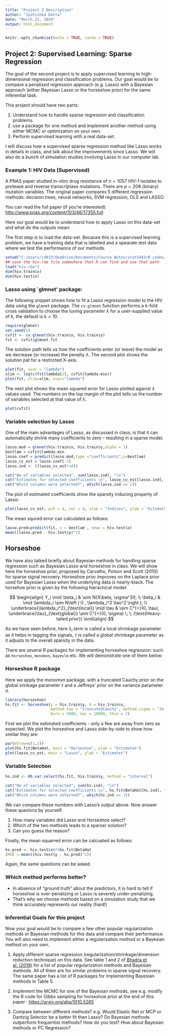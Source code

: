 ```yaml
---
title: "Project 2 Description"
author: "Jyotishka Datta"
date: "March 22, 2019"
output: html_document
---
```


```r
knitr::opts_chunk$set(echo = TRUE, cache = TRUE)
```

## Project 2: Supervised Learning: Sparse Regression 

The goal of the second project is to apply supervised learning to high-dimensional regression and classification problems. Our goal would be to compare a penalized regression approach (e.g. Lasso) with a Bayesian approach (either Bayesian Lasso or the horseshoe prior) for the same inferential task. 

This project should have two parts: 

1.  Understand how to handle sparse regression and classification problems. 
2.  use a package for one method and implement another method using either MCMC or optimization on your own. 
3.  Perform supervised learning with a real data-set. 

I will discuss how a supervised sparse regression method like Lasso works in details in class, and talk about the improvements since Lasso. We will also do a bunch of simulation studies involving Lasso in our computer lab. 

### Example 1: HIV Data (Supervised)

A PNAS paper studied in-vitro drug resistance of $n = 1057$ HIV-1 isolates to protease and reverse transcriptase mutations. There are $p = 208$ (binary) mutation variables. The original paper compares 5 different regression methods: decision trees, neural networks, SVM regression, OLS and LASSO. 

You can read the full paper (if you're interested): [http://www.pnas.org/content/103/46/17355.full](http://www.pnas.org/content/103/46/17355.full)

Here our goal would be to understand how to apply Lasso on this data-set and what do the outputs mean: 

The first step is to load the data-set. Because this is a supervised learning problem, we have a training data that is labelled and a spearate test data where we test the performance of our methods. 

```r
setwd("C:/Users/jd033/OneDrive/Documents/Course Notes/stat5443/R codes/datasets")
## save the hiv.rda file somewhere that R can find and use that path
load("hiv.rda")
dim(hiv.train$x)
dim(hiv.test$x)
```

### Lasso using `glmnet' package:

The following snippet shows how to fit a Lasso regression model to the HIV data using the `glmnet` package. The `cv.glmnet` function performs a $k$-fold cross validation to choose the tuning parameter $\lambda$ for a user-supplied value of $k$, the default is $k = 10$. 

```r
require(glmnet)
set.seed(1)
cvfit <- cv.glmnet(hiv.train$x, hiv.train$y)
fit <- cvfit$glmnet.fit
```

The solution path tells us how the coefficients enter (or leave) the model as we decrease (or increase) the penalty $\lambda$. The second plot shows the solution pat for a restricted X-axis. 

```r
plot(fit, xvar = "lambda")
xlim <- log(c(fit$lambda[1], cvfit$lambda.min))
plot(fit, xlim=xlim, xvar="lambda")
```


The next plot shows the mean squared error for Lasso plotted against $\lambda$ values used. The numbers on the top margin of the plot tells us the number of variables selected at that value of $\lambda$. 

```r
plot(cvfit)
```

### Variable selection by Lasso

One of the main advantages of Lasso, as discussed in class, is that it can automatically shrink many coefficients to zero - resulting in a sparse model. 

```r
lasso.mod = glmnet(hiv.train$x, hiv.train$y,alpha = 1)
bestlam = cvfit$lambda.min
lasso.coef = predict(lasso.mod,type ="coefficients",s=bestlam)
lasso_cv_est = lasso.coef[-1]
lasso.ind <- ((lasso_cv_est!=0))
```

```r
cat("No of variables selected", sum(lasso.ind), "\n")
cat("Estimates for selected coefficients \n", lasso_cv_est[lasso.ind], "\n")
cat("Which columns were selected?", which(lasso.ind == 1))
```

The plot of estimated coefficients show the sparsity inducing property of Lasso:

```r
plot(lasso_cv_est, pch = 4, col = 4, xlab = "Indices", ylab = "Estimates")
```

The mean squred error can calculated as follows: 

```r
lasso.pred=predict(fit, s = bestlam , newx = hiv.test$x)
mean((lasso.pred - hiv.test$y)^2)
```

## Horseshoe 

We have also talked briefly about Bayesian methods for handling sparse regression such as Bayesian Lasso and horseshoe in class. We will show here the horseshoe prior, proposed by Carvalho, Polson and Scott (2010) for sparse signal recovery. Horseshoe prior improves on the Laplace prior used for Bayesian Lasso when the underlying data is nearly-black. The horsehoe prior is given by the following hierachical model: 

$$
\begin{align}
Y_i \mid \beta_i & \sim N(X\beta, \sigma^2I); \\
\beta_i & \mid \lambda_i \sim N\left ( 0 , \lambda_i^2 \tau^2 \right ); \\
\underbrace{\lambda_i^2}_{\text{local}} \mid \tau & \sim C^{+}(0, \tau), \underbrace{\tau}_{\text{global}} \sim C^{+}(0, \sigma) \; \; (\text{Heavy-tailed prior})
\end{align}
$$

As we have seen before, here $\lambda_i$ term is called a local shrinkage parameter as it helps in tagging the signals, $\tau$ is called a global shrinkage parameter as it adjusts to the overall sparsity in the data. 

There are several R packages for implementing horseshoe regression: such as  `horseshoe`, `monomvn`, `bayeslm` etc. We will demonstrate one of them below: 

### Horseshoe R package {.smaller}

Here we apply the monomvn package, with a truncated Cauchy prior on the global srinkage parameter $\tau$ and a Jeffreys' prior on the variance parameter $\sigma$. 

```r
library(horseshoe)
hs.fit <- horseshoe(y = hiv.train$y, X = hiv.train$x, 
                    method.tau = "truncatedCauchy", method.sigma = "Jeffreys",
                    burn = 5000, nmc = 10000, thin = 2)
```

First we plot the estimated coefficients - only a few are away from zero as expected. We plot the horseshoe and Lasso side-by-side to show how similar they are: 

```r
par(mfrow=c(1,2))
plot(hs.fit$BetaHat, main = "Horseshoe", ylab = "Estimates")
plot(lasso_cv_est, main = "Lasso", ylab = "Estimates")
```

### Variable Selection 

```r
hs.ind <- HS.var.select(hs.fit, hiv.train$y, method = "interval") 
```

```r
cat("No of variables selected", sum(hs.ind), "\n")
cat("Estimates for selected coefficients \n", hs.fit$BetaHat[hs.ind], "\n")
cat("Which columns were selected?", which(hs.ind == 1))
```

We can compare these numbers with Lasso's output above. Now answer these quesions by yourself. 

1.  How many variables did Lasso and Horseshoe select? 
2.  Which of the two methods leads to a sparser solution? 
3.  Can you guess the reason? 

Finally, the mean squarred error can be calcuated as follows: 

```r
hs.pred <- hiv.test$x%*%hs.fit$BetaHat
(MSE = mean((hiv.test$y - hs.pred)^2))
```

Again, the same questions can be asked. 

### Which method performs better? 

-  In absence of "ground truth" about the predictors, it is hard to tell if horseshoe is over-penalizing or Lasso is severely under-penalizing. 
-  That's why we choose methods based on a simulation study that we think accurately represents our reality (hard!)


### Inferential Goals for this project 

Now your goal would be to compare a few other popular regularization methods or Bayesian methods for this data and compare their performance. You will also need to implement either a regularization method or a Bayesian method on your own. 

1.  Apply different sparse regression (regularization/shrinkage/dimension reduction technique) on this data. See table 1 and 2 of [Bhadra et al. (2019)](https://arxiv.org/pdf/1706.10179.pdf) for a list of popular regularization methods and Bayesian methods. All of them are for similar problems in sparse signal recovery. The same paper has a list of R packages for implementing Bayesian methods in Table 5. 

2.  Implement the MCMC for one of the Bayesian methods, see e.g. modify the R code for Gibbs sampling for horseshoe prior at the end of this paper : [https://arxiv.org/abs/1010.5265](https://arxiv.org/abs/1010.5265)

2. Compare between different methods? e.g. Would Elastic Net or MCP or Dantzig Selector be a better fit than Lasso? Do Bayesian methods outperform frequentist methods? How do you test? How about Bayesian methods or PC Regression?


